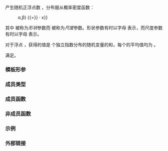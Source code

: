 {{cpp/title|gamma_distribution}}
{{cpp/numeric/random/gamma_distribution/navbar}}
{{ddcl|header=random|since=c++11|1=
template&lt; class RealType = double &gt;
class gamma_distribution;
}}

产生随机正浮点数 {{math|x}}，分布服从概率密度函数：

:{{mathjax-or|1=\(\mathsf{p}(x\mid\alpha,\beta) = \frac{e^{-x/\beta} }{\beta^\alpha\cdot\Gamma(\alpha)}\cdot x^{\alpha-1} \)|2=P(x{{!}}α,β) {{=}} {{mfrac|e{{su|p=-x/β}}|β{{su|p=α}} · Γ(α)}} · x{{su|p=α-1}}}}

其中 {{math|α}} 被称为''形状''参数而 {{math|β}} 被称为''尺度''参数。形状参数有时以字母 {{math|k}} 表示，而尺度参数有时以字母 {{math|θ}} 表示。

对于浮点 {{math|α}}，获得的值是 {{math|α}} 个独立指数分布的随机变量的和，每个的平均值均为 {{math|β}}。

{{tt|std::gamma_distribution}} 满足{{named req|RandomNumberDistribution}}。

===模板形参===
{{par begin}}
{{cpp/numeric/random/param_list|RealType}}
{{par end}}

===成员类型===
{{dsc begin}}
{{dsc hitem|成员类型|定义}}
{{dsc|{{tt|result_type}} {{mark c++11}}|{{co|RealType}}}}
{{cpp/numeric/random/param_type}}
{{dsc end}}

===成员函数===
{{dsc begin}}
{{dsc inc|cpp/numeric/random/distribution/dsc constructor|gamma_distribution}}
{{dsc inc|cpp/numeric/random/distribution/dsc reset|gamma_distribution}}

{{dsc h2|生成}}
{{dsc inc|cpp/numeric/random/distribution/dsc operator()|gamma_distribution}}

{{dsc h2|特征}}
{{dsc inc|cpp/numeric/random/distribution/dsc params|gamma_distribution}}
{{dsc inc|cpp/numeric/random/distribution/dsc param|gamma_distribution}}
{{dsc inc|cpp/numeric/random/distribution/dsc min|gamma_distribution}}
{{dsc inc|cpp/numeric/random/distribution/dsc max|gamma_distribution}}
{{dsc end}}

===非成员函数===
{{dsc begin}}
{{dsc inc|cpp/numeric/random/distribution/dsc operator_cmp|gamma_distribution}}
{{dsc inc|cpp/numeric/random/distribution/dsc operator_ltltgtgt|gamma_distribution}}
{{dsc end}}

===示例===
{{example
|code=
#include &lt;iomanip&gt;
#include &lt;iostream&gt;
#include &lt;map&gt;
#include &lt;random&gt;
#include &lt;string&gt;

int main()
{
    std::random_device rd;
    std::mt19937 gen(rd());
 
    // alpha=1，beta=2 的 gamma 分布近似于指数分布。
    std::gamma_distribution&lt;&gt; d(1,2);

    std::map&lt;int, int&gt; hist;
    for (int n = 0; n != 10000; ++n)
        ++hist[2 * d(gen)];

    for (auto const&amp; [x, y] : hist)
        if (y / 100.0 &gt; 0.5)
            std::cout &lt;&lt; std::fixed &lt;&lt; std::setprecision(1)
                      &lt;&lt; x / 2.0 &lt;&lt; '-' &lt;&lt; (x + 1) / 2.0 &lt;&lt; ' '
                      &lt;&lt; std::string(y / 100, '*') &lt;&lt; '\n';
}
|p=true
|output=
0.0-0.5 **********************
0.5-1.0 ****************
1.0-1.5 *************
1.5-2.0 **********
2.0-2.5 ********
2.5-3.0 ******
3.0-3.5 *****
3.5-4.0 ****
4.0-4.5 ***
4.5-5.0 **
5.0-5.5 **
5.5-6.0 *
6.0-6.5 *
6.5-7.0
7.0-7.5
7.5-8.0
}}

===外部链接===
{{eli|[https://mathworld.wolfram.com/GammaDistribution.html Weisstein, Eric W. “Γ 分布。”]来自 MathWorld--A Wolfram Web Resource。}}

{{langlinks|de|en|es|fr|it|ja|pt|ru}}